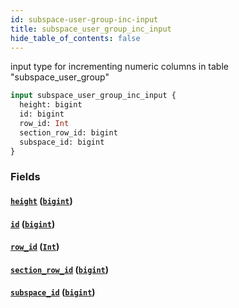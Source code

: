 ```yaml
---
id: subspace-user-group-inc-input
title: subspace_user_group_inc_input
hide_table_of_contents: false
---
```


input type for incrementing numeric columns in table "subspace_user_group"

```graphql
input subspace_user_group_inc_input {
  height: bigint
  id: bigint
  row_id: Int
  section_row_id: bigint
  subspace_id: bigint
}
```

### Fields

#### [`height`](#) ([`bigint`](../scalars/bigint))

#### [`id`](#) ([`bigint`](../scalars/bigint))

#### [`row_id`](#) ([`Int`](../scalars/int))

#### [`section_row_id`](#) ([`bigint`](../scalars/bigint))

#### [`subspace_id`](#) ([`bigint`](../scalars/bigint))
